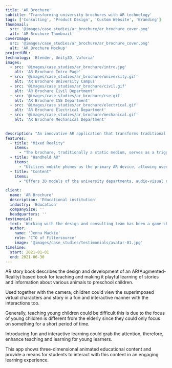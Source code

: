 ```yaml
---
title: 'AR Brochure'
subtitle: 'Transforming university brochures with AR technology'
tags: ['Consulting', 'Product Design', 'Custom Website', 'Branding']
thumbnail:
  src: '@images/case_studies/ar_brochure/ar_brochure_cover.png'
  alt: 'AR Brochure Thumbnail'
coverImage:
  src: '@images/case_studies/ar_brochure/ar_brochure_cover.png'
  alt: 'AR Brochure Mockup'
projectURL: 
technology: 'Blender, Unity3D, Vuforia'
images:
  - src: '@images/case_studies/ar_brochure/intro.jpg'
    alt: 'AR Brochure Intro Page'
  - src: '@images/case_studies/ar_brochure/university.gif'
    alt: 'AR Brochure University Campus'
  - src: '@images/case_studies/ar_brochure/civil.gif'
    alt: 'AR Brochure Civil Department'
  - src: '@images/case_studies/ar_brochure/cse.gif'
    alt: 'AR Brochure CSE Department'
  - src: '@images/case_studies/ar_brochure/electrical.gif'
    alt: 'AR Brochure Electrical Department'
  - src: '@images/case_studies/ar_brochure/mechanical.gif'
    alt: 'AR Brochure Mechanical Department'
 

description: "An innovative AR application that transforms traditional university brochures into interactive, mixed reality experiences, enhancing user engagement and providing detailed campus insights."
features:
  - title: "Mixed Reality"
    items:
      - "The brochure, traditionally a static medium, serves as a trigger for a dynamic augmented reality experience, transforming it into a mixed reality medium"
  - title: "Handheld AR"
    items:
      - "Utilizes mobile phones as the primary AR device, allowing users to interact with the AR elements using their phone's camera in real-time"
  - title: "Content"
    items:
      - "Offers 3D models of the university departments, audio-visual narratives, and detailed information on various educational departments and the university's vision"

client:
  name: 'AR Brochure'
  description: 'Educational institution'
  industry: 'Education'
  companySize: ''
  headquarters: ''
testimonial:
  text: 'Working with the design and consulting team has been a game-changer for Banter. Their expertise in website design, branding, content strategy, and AI integration has revolutionized the way we create and share our stories. Their work has not only elevated our brand but also empowered us to be leaders in digital journalism, reaching and engaging more readers than ever before.'
  author:
    name: 'Jenna Mackie'
    role: 'CTO of Filtersource'
    image: '@images/case_studies/testimonials/avatar-01.jpg'
timeline:
  start: 2021-01-01
  end: 2021-06-30
---
```


AR story book describes the design and development of an AR(Augmented- Reality) based book for teaching and making it playful learning of stories and information about various animals to preschool children. 

Used together with the camera, children could view the superimposed virtual characters and story in a fun and interactive manner with the interactions too.

Generally, teaching young children could be difficult this is due to the focus of young children is different from the elderly since they could only focus on something for a short period of time. 

Introducing fun and interactive learning could grab the attention, therefore, enhance teaching and learning for young learners.

This app shows three-dimensional animated educational content and provide a means for students to interact with this content in an engaging learning experience.